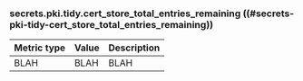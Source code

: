 ### secrets.pki.tidy.cert_store_total_entries_remaining ((#secrets-pki-tidy-cert_store_total_entries_remaining))

Metric type | Value | Description
----------- | ----- | -----------
BLAH     | BLAH    | BLAH